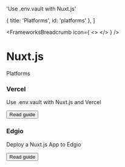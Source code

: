 

  'Use .env.vault with Nuxt.js'

  { title: 'Platforms', id: 'platforms' },
]

<FrameworksBreadcrumb icon={
  <>
    <NuxtIcon className="h-9 w-9 text-[#00DC82]"/>
  </>
} />
# Nuxt.js
<GuideHeading lead={description} />

<div className="my-16 xl:max-w-none">
  <Heading level={2} id="platforms">
    Platforms
  </Heading>
  <div className="not-prose mt-4 grid grid-cols-1 gap-x-6 gap-y-10 border-t border-zinc-900/5 pt-10 dark:border-white/5 sm:grid-cols-2 xl:max-w-none xl:grid-cols-3">
    <div key="vercel" className="flex flex-row-reverse gap-6">
      <div className="flex-auto">
        <h3 className="text-sm font-semibold text-zinc-900 dark:text-white">
          Vercel
        </h3>
        <p className="mt-1 text-sm text-zinc-600 dark:text-zinc-400">Use .env.vault with Nuxt.js and Vercel</p>
        <p className="mt-4"><Button href="/docs-old/integrations/vercel/nuxtjs" variant="text" arrow="right">Read guide</Button></p>
      </div>
      <VercelIcon className="h-9 w-9 text-[#000000] dark:invert"/>
    </div>
    <div key="edgio" className="flex flex-row-reverse gap-6">
      <div className="flex-auto">
        <h3 className="text-sm font-semibold text-zinc-900 dark:text-white">
          Edgio
        </h3>
        <p className="mt-1 text-sm text-zinc-600 dark:text-zinc-400">Deploy a Nuxt.js App to Edgio</p>
        <p className="mt-4"><Button href="/docs/frameworks/nuxtjs/edgio" variant="text" arrow="right">Read guide</Button></p>
      </div>
      <EdgioIcon className="h-9 w-9 text-[#000000] dark:invert"/>
    </div>
  </div>
</div>
